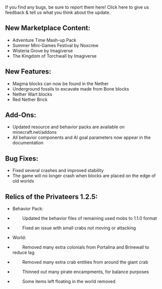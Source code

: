 If you find any bugs, be sure to report them here! Click here to give us feedback & tell us what you think about the update.

  
## **New Marketplace Content:**

-   Adventure Time Mash-up Pack
-   Summer Mini-Games Festival by Noxcrew
-   Wisteria Grove by Imagiverse
-   The Kingdom of Torchwall by Imagiverse

  
## **New Features:**

-   Magma blocks can now be found in the Nether
-   Underground fossils to excavate made from Bone blocks
-   Nether Wart blocks
-   Red Nether Brick

  
## **Add-Ons:**

-   Updated resource and behavior packs are available on minecraft.net/addons
-   All behavior components and AI goal parameters now appear in the documentation

  
## **Bug Fixes:**

-   Fixed several crashes and improved stability
-   The game will no longer crash when blocks are placed on the edge of old worlds

  
## **Relics of the Privateers 1.2.5:**

-   Behavior Pack:

-           Updated the behavior files of remaining used mobs to 1.1.0 format
-           Fixed an issue with small crabs not moving or attacking

-   World:

-           Removed many extra colonials from Portalina and Brinewall to reduce lag
-           Removed many extra crab entities from around the giant crab
-           Thinned out many pirate encampments, for balance purposes
-           Some items left floating in the world removed